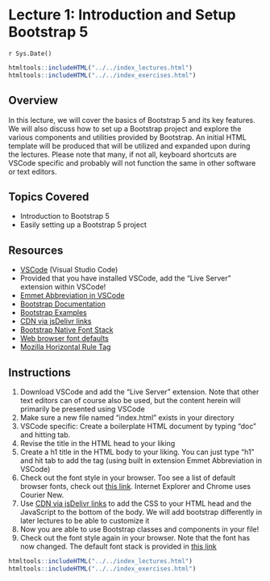 # Lecture 1: Introduction and Setup Bootstrap 5
`r Sys.Date()`

```r
htmltools::includeHTML("../../index_lectures.html")
htmltools::includeHTML("../../index_exercises.html")
```


## Overview
In this lecture, we will cover the basics of Bootstrap 5 and its key
features. We will also discuss how to set up a Bootstrap project and explore
the various components and utilities provided by Bootstrap. An initial HTML
template will be produced that will be utilized and expanded upon during the
lectures. Please note that many, if not all, keyboard shortcuts are VSCode
specific and probably will not function the same in other software or text
editors.

## Topics Covered
- Introduction to Bootstrap 5
- Easily setting up a Bootstrap 5 project

## Resources

- [VSCode](https://code.visualstudio.com/) (Visual Studio Code)
- Provided that you have installed VSCode, add the "Live Server" extension
  within VSCode!
- [Emmet Abbreviation in
  VSCode](https://code.visualstudio.com/docs/editor/emmet)
- [Bootstrap
  Documentation](https://getbootstrap.com/docs/5.0/getting-started/introduction/)
- [Bootstrap Examples](https://getbootstrap.com/docs/5.0/examples/)
- [CDN via jsDelivr
  links](https://getbootstrap.com/docs/5.0/getting-started/download/#cdn-via-jsdelivr)
- [Bootstrap Native Font
  Stack](https://getbootstrap.com/docs/5.0/content/reboot/#native-font-stack)
- [Web browser font
  defaults](https://granneman.com/webdev/coding/css/fonts-and-formatting/web-browser-font-defaults)
- [Mozilla Horizontal Rule
  Tag](https://developer.mozilla.org/en-US/docs/Web/HTML/Element/hr)

## Instructions

1. Download VSCode and add the "Live Server" extension. Note that other text
   editors can of course also be used, but the content herein will primarily
   be presented using VSCode
1. Make sure a new file named "index.html" exists in your directory
1. VSCode specific: Create a boilerplate HTML document by typing "doc" and
   hitting tab.
1. Revise the title in the HTML head to your liking
1. Create a h1 title in the HTML body to your liking. You can just type "h1"
   and hit tab to add the tag (using built in extension Emmet Abbreviation in
   VSCode)
1. Check out the font style in your browser. Too see a list of default
   browser fonts, check out [this
   link](https://granneman.com/webdev/coding/css/fonts-and-formatting/web-browser-font-defaults).
   Internet Explorer and Chrome uses Courier New.
1. Use [CDN via jsDelivr
   links](https://getbootstrap.com/docs/5.0/getting-started/download/#cdn-via-jsdelivr)
   to add the CSS to your HTML head and the JavaScript to the bottom of the
   body. We will add bootstrap differently in later lectures to be able to
   customize it
1. Now you are able to use Bootstrap classes and components in your file!
1. Check out the font style again in your browser. Note that the font has now
   changed. The default font stack is provided in [this
   link](https://getbootstrap.com/docs/5.0/content/reboot/#native-font-stack)


```r
htmltools::includeHTML("../../index_lectures.html")
htmltools::includeHTML("../../index_exercises.html")
```


